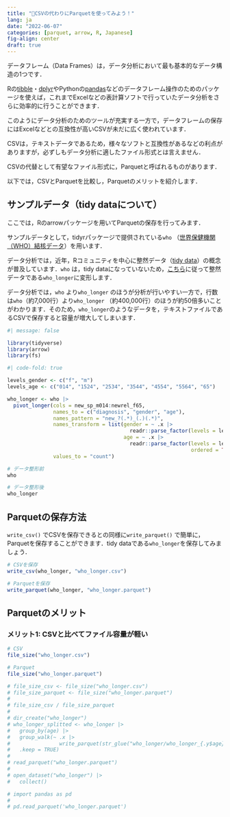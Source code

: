 ```yaml
---
title: "🗾CSVの代わりにParquetを使ってみよう！"
lang: ja
date: "2022-06-07"
categories: [parquet, arrow, R, Japanese]
fig-align: center
draft: true
---
```


データフレーム（Data Frames）は，データ分析において最も基本的なデータ構造の1つです．

Rの[tibble](https://tibble.tidyverse.org)・[dplyr](https://dplyr.tidyverse.org)やPythonの[pandas](https://pandas.pydata.org)などのデータフレーム操作のためのパッケージを使えば，これまでExcelなどの表計算ソフトで行っていたデータ分析をさらに効率的に行うことができます．

このようにデータ分析のためのツールが充実する一方で，データフレームの保存にはExcelなどとの互換性が高いCSVが未だに広く使われています．

CSVは，テキストデータであるため，様々なソフトと互換性があるなどの利点がありますが，必ずしもデータ分析に適したファイル形式とは言えません．

CSVの代替として有望なファイル形式に，Parquetと呼ばれるものがあります．

以下では，CSVとParquetを比較し，Parquetのメリットを紹介します．

## サンプルデータ（tidy dataについて）

ここでは，Rのarrowパッケージを用いてParquetの保存を行ってみます．

サンプルデータとして，tidyrパッケージで提供されている`who` （[世界保健機関（WHO）結核データ](https://www.who.int/teams/global-tuberculosis-programme/data)）を用います．

データ分析では，近年，Rコミュニティを中心に整然データ（[tidy data](https://ja.wikipedia.org/wiki/Tidy_data)）の概念が普及しています．`who` は，tidy dataになっていないため，[こちら](https://tidyr.tidyverse.org/articles/pivot.html)に従って整然データである`who_longer`に変形します．

データ分析では，`who` より`who_longer` のほうが分析が行いやすい一方で，行数は`who`（約7,000行）より`who_longer` （約400,000行）のほうが約50倍多いことがわかります．そのため，`who_longer`のようなデータを，テキストファイルであるCSVで保存すると容量が増大してしまいます．

```r
#| message: false

library(tidyverse)
library(arrow)
library(fs)
```

```r
#| code-fold: true

levels_gender <- c("f", "m")
levels_age <- c("014", "1524", "2534", "3544", "4554", "5564", "65")

who_longer <- who |> 
  pivot_longer(cols = new_sp_m014:newrel_f65,
               names_to = c("diagnosis", "gender", "age"), 
               names_pattern = "new_?(.*)_(.)(.*)",
               names_transform = list(gender = ~ .x |> 
                                        readr::parse_factor(levels = levels_gender),
                                      age = ~ .x |> 
                                        readr::parse_factor(levels = levels_age,
                                                            ordered = TRUE)),
               values_to = "count")
```

```r
# データ整形前
who

# データ整形後
who_longer
```

## Parquetの保存方法

`write_csv()` でCSVを保存できるとの同様に`write_parquet()` で簡単に，Parquetを保存することができます．tidy dataである`who_longer`を保存してみましょう．

```r
# CSVを保存
write_csv(who_longer, "who_longer.csv")

# Parquetを保存
write_parquet(who_longer, "who_longer.parquet")
```

## Parquetのメリット

### メリット1: CSVと比べてファイル容量が軽い

```r
# CSV
file_size("who_longer.csv")

# Parquet
file_size("who_longer.parquet")
```

```r
# file_size_csv <- file_size("who_longer.csv")
# file_size_parquet <- file_size("who_longer.parquet")
# 
# file_size_csv / file_size_parquet
# 
# dir_create("who_longer")
# who_longer_splitted <- who_longer |> 
#   group_by(age) |> 
#   group_walk(~ .x |> 
#                write_parquet(str_glue("who_longer/who_longer_{.y$age}.parquet")),
#   .keep = TRUE)
# 
# read_parquet("who_longer.parquet")
# 
# open_dataset("who_longer") |> 
#   collect()
```

```python
# import pandas as pd
# 
# pd.read_parquet('who_longer.parquet')
```

